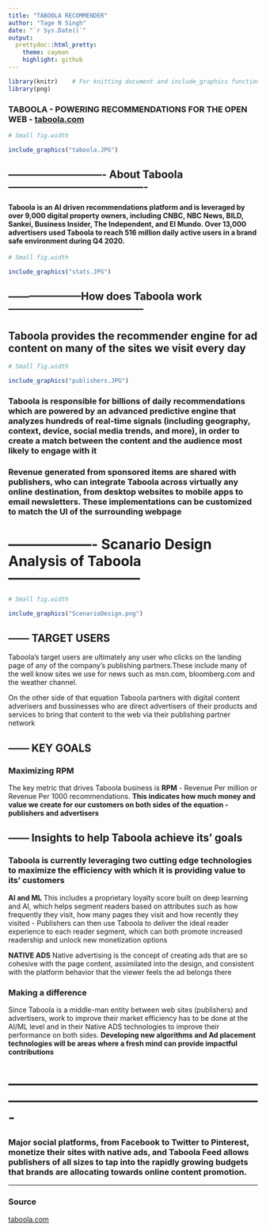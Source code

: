 ```yaml
---
title: "TABOOLA RECOMMENDER"
author: "Tage N Singh"
date: "`r Sys.Date()`"
output:
  prettydoc::html_pretty:
    theme: cayman
    highlight: github
---
```


```r
library(knitr)    # For knitting document and include_graphics function
library(png) 

```
\n

### TABOOLA - POWERING RECOMMENDATIONS FOR THE OPEN WEB - [taboola.com](http://www.taboola.com "taboola.com HOMEPAGE")

```r
# Small fig.width

include_graphics("taboola.JPG")

```

\n


## ---------------------------- About Taboola ----------------------------------------

\n


#### **Taboola is an AI driven recommendations platform** and is leveraged by over **9,000** digital property owners, including CNBC, NBC News, BILD, Sankei, Business Insider, The Independent, and El Mundo. Over **13,000** advertisers used Taboola to reach **516 million** daily active users in a brand safe environment during Q4 2020.



```r
# Small fig.width

include_graphics("stats.JPG")

```
\n


## ---------------------How does Taboola work ---------------------------------------
\n


## Taboola provides the recommender engine for ad content on many of the sites we visit every day
\n

```r
# Small fig.width

include_graphics("publishers.JPG")

```

### Taboola is responsible for billions of daily recommendations which are powered by an advanced predictive engine that analyzes hundreds of real-time signals (including geography, context, device, social media trends, and more), in order to create a match between the content and the audience most likely to engage with it

\n

### Revenue generated from sponsored items are shared with publishers, who can integrate Taboola across virtually any online destination, from desktop websites to mobile apps to email newsletters. These implementations can be customized to match the UI of the surrounding webpage

\n

# -------------------  Scanario Design Analysis of Taboola  -----------------------------


```r
# Small fig.width

include_graphics("ScenarioDesign.png")

```
\n


## ------ **TARGET USERS**

Taboola's target users are ultimately any user who clicks on the landing page of any of the company's publishing partners.These include many of the well know sites we use for news such as msn.com, bloomberg.com and the weather channel.

\n

On the other side of that equation Taboola partners with digital content adverisers and bussinesses who are direct advertisers of their products and services to bring that content to the web via their publishing partner network 

\n


## ------ **KEY GOALS**


### **Maximizing RPM**


The key metric that drives Taboola business is **RPM** - Revenue Per million or Revenue Per 1000 recommendations. **This indicates how much money and value we create for our customers on both sides of the equation -  publishers and advertisers**

\n


## ------ **Insights to help Taboola achieve its' goals**

### Taboola is currently leveraging two cutting edge technologies to maximize the efficiency with which it is providing value to its' customers 

**AI and ML** This includes a proprietary loyalty score built on deep learning and AI, which helps segment readers based on attributes such as how frequently they visit, how many pages they visit and how recently they visited - Publishers can then use Taboola to deliver the ideal reader experience to each reader segment, which can both promote increased readership and unlock new monetization options

**NATIVE ADS** Native advertising is the concept of creating ads that are so cohesive with the page content, assimilated into the design, and consistent with the platform behavior that the viewer feels the ad belongs there


### **Making a difference**
Since Taboola is a middle-man entity between web sites (publishers) and advertisers, work to improve their market efficiency has to be done at the AI/ML level and in their Native ADS technologies to improve their performance on both sides. **Developing new algorithms and Ad placement technologies will be areas where a fresh mind can provide impactful contributions**

\n


# -------------------------------------------------------------------------------------------------------------

\n



### Major social platforms, from Facebook to Twitter to Pinterest, monetize their sites with native ads, and Taboola Feed allows publishers of all sizes to tap into the rapidly growing budgets that brands are allocating towards online content promotion.

\n


----------------------------------------------------------------------------------------------------------------

### Source

[taboola.com](http://www.taboola.com "taboola.com HOMEPAGE")
